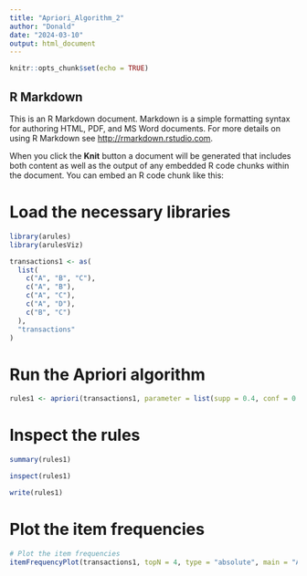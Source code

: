 ```yaml
---
title: "Apriori_Algorithm_2"
author: "Donald"
date: "2024-03-10"
output: html_document
---
```


```r
knitr::opts_chunk$set(echo = TRUE)
```

## R Markdown

This is an R Markdown document. Markdown is a simple formatting syntax for authoring HTML, PDF, and MS Word documents. For more details on using R Markdown see <http://rmarkdown.rstudio.com>.

When you click the **Knit** button a document will be generated that includes both content as well as the output of any embedded R code chunks within the document. You can embed an R code chunk like this:

# Load the necessary libraries
```r
library(arules)
library(arulesViz)

transactions1 <- as(
  list(
    c("A", "B", "C"),
    c("A", "B"),
    c("A", "C"),
    c("A", "D"),
    c("B", "C")
  ),
  "transactions"
)
```

# Run the Apriori algorithm
```r
rules1 <- apriori(transactions1, parameter = list(supp = 0.4, conf = 0.6))

```

# Inspect the rules

```r
summary(rules1)
```

```r
inspect(rules1)

```

```r
write(rules1)

```

# Plot the item frequencies
```r
# Plot the item frequencies
itemFrequencyPlot(transactions1, topN = 4, type = "absolute", main = "Alphabet Frequency")
```


